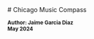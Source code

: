 
<style jsx="true" global="true">{`
  pre {
    overflow-x: scroll;
    font-size: 24px;
    margin: 0;
    padding: 6px;
  }

  svg {
    max-width: none !important;
  }
`}</style>

<ArticleLayout title="CMC Blog">
# Chicago Music Compass

<small><strong>Author: Jaime Garcia Diaz <br />May 2024</strong></small>

<Script
  type="module"
  strategy="afterInteractive"
  dangerouslySetInnerHTML={{
    __html: `
        mermaid.initialize({startOnLoad: true});
        mermaid.contentLoaded();
`,
  }}
/>


## Intro

The goal is to provide a quick overview of music events happening in Chicago in the coming days.

Many aggregator websites effectively display calendars of events, spanning not only the near future but also months and even years ahead.
However, Chicago Music Compass doesn't aim to compete with such aggregators. Instead, it focuses solely on the current week. Visitors will see at most seven days of events, with fewer days displayed as the week progresses. This cycle repeats each week.

The mission of Chicago Music Compass is to answer the question: **Which concert should I attend this week?**

Chicago offers a diverse range of music events, spanning multiple genres, atmospheres, and price ranges.

## Website

<img src="/blog/how-cmc-was-built/website.png" style={{width: '100%', maxWidth: 800}}  alt="Chicago Music Compass Website" />

## Architecture Components


<Mermaid
  chart={`flowchart TD
    id1[(MySql)]
    id2[RESTful API]
    id3[ETL]
    `}
/>
<br /><br /><br />
<Mermaid
  chart={`flowchart TD
    id4[Web Application]
    id5[Serverless]
    id6[CDN]
    `}
/>
<br /><br /><br />
<Mermaid
  chart={`flowchart TD
    id7[Sources]
    id8[Google Maps API]
    id9[MusicBrainz]
    `}
/>
<br /><br /><br />
<Mermaid
  chart={`flowchart TD
    id10[Spotify]
    id11[Redis]
    id12[Netlify]
    `}
/>

## ETLs

The data is extracted primarily from two sources:

- RESTful APIs
- Scrapers

Each source has an ETL process that transforms the external data into the expected format.

A cron job runs all the ETL processes daily, one after the other (in series).

<Mermaid
  config={{ mermaid: { theme: "dark" } }}
  chart={`sequenceDiagram
    participant ETL
    participant External Source
    Note right of ETL: nodejs script
    Note right of External Source: HTML or JSON
    Note right of API: Django Rest Framework
    Note right of DB: MySQL
    ETL->>External Source: extract content
    ETL->>ETL:transform content
    ETL->>API:load content
    API->>DB:save content`}
/>

There's a cron that runs all the ETLs daily, one after the other (in series).

## ETL

Each ETL process uses similar helper methods to interact with external services.

Once the event is extracted, the script tries to identify the **Venue and Artists**.

For the **Venue**, the ETL makes a request to the Google Maps API, passing the name of the venue and a radius. If Google Maps identifies the venue, the process continues; otherwise, the event is discarded. One rule is that all events must have an identifiable venue.

For the **Artists**, the ETL makes a request to MusicBrainz, an open-source artist library. If the artist is found, the artist is saved in the database. If the artist is not found, the event is still saved but without an identifiable artist.

Additionally, if the artist is found, another request is made to Spotify to get more information about the artist.

<Mermaid
  config={{ mermaid: { theme: "dark" } }}
  chart={`sequenceDiagram
    participant ETL
    participant GoogleMaps
    participant MusicBrainz
    participant Spotify
    Note right of MusicBrainz: provides metadata
    ETL->>GoogleMaps: find venue
    ETL->>MusicBrainz: find artist
    ETL->>Spotify: find artist`}
/>

### Learnings

- Google Maps

```js
const params = {
  input: event.venue,
  inputtype: "textquery",
  key: process.env.NEXT_PUBLIC_GOOGLE_MAPS_API_KEY,
  fields: ["place_id", "name", "formatted_address", "geometry"],
  locationbias: "circle:20000@41.8336152,-87.8967663",
};

await sleep();

const client = new Client({});

const gmapsResponse = await client
  .findPlaceFromText({ params })
```

- MusicBrainz artist search

```js
const { compareTwoStrings } = require("string-similarity");

const isMatch = (valueFromEvent, valueFromMusicBrainz) => {
  const result = compareTwoStrings(valueFromEvent, valueFromMusicBrainz);

  return result > 0.5;
}
```

**Note**: string-similarity is deprecated but still has 1.5M weekly downloads.

- Redis
```js
const client = await redis.connect();
await client.set("token", value, { EX: 60 * 60 });

...

const myQueue = new Queue("livemusic");
```

## Back End


- Django REST Framework
```python
# Model
class Event(models.Model):
    name = models.CharField(max_length=240)
    ...

# Serializer
class EventSerializer(serializers.ModelSerializer):
    class Meta:
        model = Event

    def create(self, validated_data):
      ...

# View
class EventViewSet(
    mixins.CreateModelMixin,
    mixins.ListModelMixin,
    mixins.RetrieveModelMixin,
    generics.GenericAPIView,
):
    queryset = Event.objects.all()
    serializer_class = EventSerializer

    def get(self, request, *args, **kwargs):
        if "pk" in kwargs:
            return self.retrieve(request, *args, **kwargs)

        return self.list(request, *args, **kwargs)

    def post(self, request, *args, **kwargs):
        return self.create(request, *args, **kwargs)

# URL
path("/events", EventViewSet.as_view())
```

<br /><br /><br />
<img src="/blog/how-cmc-was-built/django-admin.png" style={{width: '100%', maxWidth: 800}}  alt="Chicago Music Compass Django Admin Section" />


## Static Website

The website is built with Next.js, which has a way to export the site as a static site. This means there is no server, just **HTML, CSS, and JS** files.
These files are uploaded to a static server, and Netlify takes care of this.

When Next.js generates the static version, it pulls the JSON hosted in S3 to build the HTML. The client code also consumes the same JSON file to hydrate the application with the events for the other days of the week.

- Publish

<Mermaid
  config={{ mermaid: { theme: "dark" } }}
  chart={`sequenceDiagram
    Netlify->>Github: get code
    Netlify->>Netlify: build
    Netlify->>CDN: get events
    Netlify->>AWS: publish site
  `}
/>

- Opening Site

<Mermaid
  config={{ mermaid: { theme: "dark" } }}
  chart={`sequenceDiagram
    participant Browser
    participant CDN
    participant lambda
    participant Cloudfront

    Note right of lambda: nodejs

    Browser->>CDN: load page
    Browser->>lambda: fetch events
    Note right of Browser: useEffect
    lambda->>Cloudfront: fetch events

    lambda->>Browser: events

    Browser->>Browser: hydrate application
  `}
/>


## Reset

A daily job hits the API to get the events for the following seven days, then saves this data into an S3 bucket. This data is later used by Netlify to generate a new version of the web application.


<Mermaid
  config={{ mermaid: { theme: "dark" } }}
  chart={`sequenceDiagram
    participant Reset
    participant API
    participant S3
    participant Cloudfront

    Note right of Reset: nodejs script

    Reset->>API: get events
    Reset->>S3: Upload events.json
    Reset->>Cloudfront: invalidate cache
    Reset->>Netlify: trigger build job`}
/>


## Page Speed

The page is optimized and aims to score high on the Page Speed metrics. To achieve this, the following implementations were made:

- Static Site

By not having a server, the static site is easily hosted on a CDN, making the First Byte Response fast.


- Simplistic Above the Fold Presentation

The content above the fold is very simple. The intention here is to avoid slow paints, improving First Contentful Paint (FCP) and Largest Contentful Paint (LCP).

- Inline Styles

This ensures the HTML comes prepared with styles, reducing jumps due to downloading and processing CSS.

- Lazy load Images

Next.js, by default, lazy loads images that are not in the viewport. This helps to delay network requests and processing time until images are close to the viewport.

<img src="/blog/how-cmc-was-built/page-speed.png" style={{width: '100%', maxWidth: 800}} alt="Chicago Music Compass PageSpeed score"/>

## Machine Learning

Considering there is information about the artists, such as their social networks, a model was built to use that data to predict their popularity. This value is used on the website to sort the events.

<Mermaid
  chart={`flowchart LR
      A[Fetch]-->B[Clean]
      B-->C[Split]
      C-->D[Model]
      `}
/>

<Mermaid
  chart={`flowchart LR
      E[Train]-->F[Evaluate]
      F-->G[Predict]
      G-->H[Save]`}
/>

- python
```python
# fetch
dataset = pd.read_csv("./data/artists.csv")

# clean
dataset = cleaned_data(dataset)

# split
train_features, test_features, train_labels, test_labels = get_split_data(dataset)

# train
model = get_model(train_features, train_labels)
# tf.keras.Sequential([normalized_dataset, layers.Dense(units=1)])

# evaluate
model.evaluate(test_features, test_labels)

# predict
model.predict(x)

# save
model.save()
model.export()
```

- JS
```js
const model = await tf.loadGraphModel('model.json');

const prediction = model.predict(x);
```


## Links

<img src="/blog/how-cmc-was-built/qr-code.svg" style={{width: '100%', maxWidth: 800}} alt="Chicago Music Compass Presentation"/>

- [Discord](https://discord.com/channels/1099362050855149638/1099362050855149641)

- [How popular are you?](https://www.chicagomusiccompass.com/labs/artist-popularity-prediction)

- [Artists Popularity Model](https://www.chicagomusiccompass.com/blog/artists-popularity-model)

- [React Global Online Summit 2024](https://events.geekle.us/react24/)

- [Github](https://github.com/garciadiazjaime/website-live-music)

- [events.json](https://d2r5kaieomhckh.cloudfront.net/public/events.json)

## Contributors

- [Jaime Garcia Diaz](https://jaime.mintitmedia.com/) <small>[Chicago]</small>

- [Alex Romo](https://alex.mintitmedia.com/) <small>[San Diego]</small>

- [Octavio Fuentes](https://www.tavofuentes.com/) <small>[Mexico City]</small>

</ArticleLayout>
